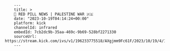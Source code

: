         ---
        title: >
        🔴 RED PILL NEWS | PALESTINE WAR 🇵🇸
        date: "2023-10-19T04:14:24+00:00"
        platform: kick
        channelId: infrared
        embedId: 7cb2dc9b-35aa-469c-9b69-528bf2271330
        sourceUrl: https://stream.kick.com/ivs/v1/196233775518/AXgjmm9Fc61F/2023/10/19/4/14/6zMujlSoSIA8/media/hls/master.m3u8
        ---
        